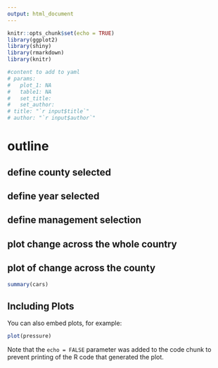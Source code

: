 ```yaml
---
output: html_document
---
```


```r
knitr::opts_chunk$set(echo = TRUE)
library(ggplot2)
library(shiny)
library(rmarkdown)
library(knitr)

#content to add to yaml 
# params:
#   plot_1: NA
#   table1: NA
#   set_title: 
#   set_author: 
# title: "`r input$title`" 
# author: "`r input$author`"

```

# outline 
## define county selected 
## define year selected 
## define management selection 

## plot change across the whole country 
## plot of change across the county 



```r
summary(cars)
```

## Including Plots

You can also embed plots, for example:

```r
plot(pressure)
```

Note that the `echo = FALSE` parameter was added to the code chunk to prevent printing of the R code that generated the plot.
